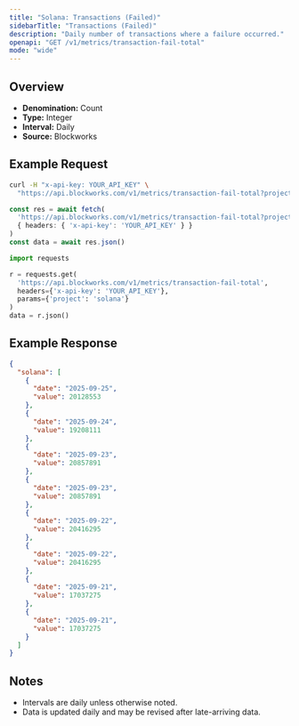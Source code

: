 ```yaml
---
title: "Solana: Transactions (Failed)"
sidebarTitle: "Transactions (Failed)"
description: "Daily number of transactions where a failure occurred."
openapi: "GET /v1/metrics/transaction-fail-total"
mode: "wide"
---
```


## Overview

- **Denomination:** Count
- **Type:** Integer
- **Interval:** Daily
- **Source:** Blockworks

## Example Request

<CodeGroup>

```bash cURL
curl -H "x-api-key: YOUR_API_KEY" \
  "https://api.blockworks.com/v1/metrics/transaction-fail-total?project=solana"
```

```typescript TypeScript
const res = await fetch(
  'https://api.blockworks.com/v1/metrics/transaction-fail-total?project=solana',
  { headers: { 'x-api-key': 'YOUR_API_KEY' } }
)
const data = await res.json()
```

```python Python
import requests

r = requests.get(
  'https://api.blockworks.com/v1/metrics/transaction-fail-total',
  headers={'x-api-key': 'YOUR_API_KEY'},
  params={'project': 'solana'}
)
data = r.json()
```

</CodeGroup>

## Example Response

```json
{
  "solana": [
    {
      "date": "2025-09-25",
      "value": 20128553
    },
    {
      "date": "2025-09-24",
      "value": 19208111
    },
    {
      "date": "2025-09-23",
      "value": 20857891
    },
    {
      "date": "2025-09-23",
      "value": 20857891
    },
    {
      "date": "2025-09-22",
      "value": 20416295
    },
    {
      "date": "2025-09-22",
      "value": 20416295
    },
    {
      "date": "2025-09-21",
      "value": 17037275
    },
    {
      "date": "2025-09-21",
      "value": 17037275
    }
  ]
}
```

## Notes
- Intervals are daily unless otherwise noted.
- Data is updated daily and may be revised after late-arriving data.